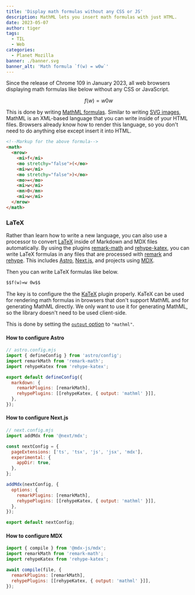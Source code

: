```yaml
---
title: 'Display math formulas without any CSS or JS'
description: MathML lets you insert math formulas with just HTML.
date: 2023-05-07
author: tiger
tags:
  - TIL
  - Web
categories:
  - Planet Mozilla
banner: ./banner.svg
banner_alt: 'Math formula `f(w) = w0w`'
---
```



Since the release of Chrome 109 in January 2023, all web browsers displaying math formulas like below without any CSS or JavaScript.

$$f(w)=w 0w$$

This is done by writing [MathML formulas](https://developer.mozilla.org/en-US/docs/Web/MathML). Similar to writing [SVG images](https://developer.mozilla.org/en-US/docs/Web/SVG), MathML is an XML-based language that you can write inside of your HTML files. Browsers already know how to render this language, so you don't need to do anything else except insert it into HTML.

```html
<!--Markup for the above formula-->
<math>
  <mrow>
    <mi>f</mi>
    <mo stretchy="false">(</mo>
    <mi>w</mi>
    <mo stretchy="false">)</mo>
    <mo>=</mo>
    <mi>w</mi>
    <mn>0</mn>
    <mi>w</mi>
  </mrow>
</math>
```

### LaTeX

Rather than learn how to write a new language, you can also use a processor to convert [LaTeX](https://www.latex-project.org/) inside of Markdown and MDX files automatically. By using the plugins [remark-math](https://github.com/remarkjs/remark-math) and [rehype-katex](https://github.com/remarkjs/remark-math/tree/main/packages/rehype-katex), you can write LaTeX formulas in any files that are processed with [remark](https://remark.js.org/) and [rehype](https://github.com/rehypejs/rehype). This includes [Astro](https://docs.astro.build/en/reference/configuration-reference/#markdownremarkplugins), [Next.js](https://nextjs.org/docs/pages/building-your-application/configuring/mdx#remark-and-rehype-plugins), and projects using [MDX](https://mdxjs.com/docs/extending-mdx/).

Then you can write LaTeX formulas like below.

```markdown
$$f(w)=w 0w$$
```

The key is to configure the the [KaTeX](https://katex.org/) plugin properly. KaTeX can be used for rendering math formulas in browsers that don't support MathML and for generating MathML directly. We only want to use it for generating MathML, so the library doesn't need to be used client-side.

This is done by setting the [`output` option](https://katex.org/docs/options.html) to `"mathml"`.

#### How to configure Astro

```js
// astro.config.mjs
import { defineConfig } from 'astro/config';
import remarkMath from 'remark-math';
import rehypeKatex from 'rehype-katex';

export default defineConfig({
  markdown: {
    remarkPlugins: [remarkMath],
    rehypePlugins: [[rehypeKatex, { output: 'mathml' }]],
  },
});
```

#### How to configure Next.js

```js
// next.config.mjs
import addMdx from '@next/mdx';

const nextConfig = {
  pageExtensions: ['ts', 'tsx', 'js', 'jsx', 'mdx'],
  experimental: {
    appDir: true,
  },
};

addMdx(nextConfig, {
  options: {
    remarkPlugins: [remarkMath],
    rehypePlugins: [[rehypeKatex, { output: 'mathml' }]],
  },
});

export default nextConfig;
```

#### How to configure MDX

```js
import { compile } from '@mdx-js/mdx';
import remarkMath from 'remark-math';
import rehypeKatex from 'rehype-katex';

await compile(file, {
  remarkPlugins: [remarkMath],
  rehypePlugins: [[rehypeKatex, { output: 'mathml' }]],
});
```

